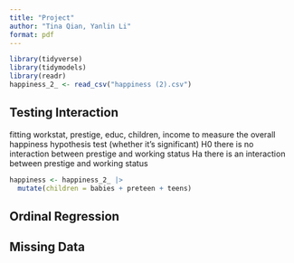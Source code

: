 ```yaml
---
title: "Project"
author: "Tina Qian, Yanlin Li"
format: pdf
---
```


```r
library(tidyverse)
library(tidymodels)
library(readr)
happiness_2_ <- read_csv("happiness (2).csv")
```

## Testing Interaction
fitting workstat, prestige, educ, children, income to measure the overall happiness
hypothesis test (whether it's significant)
H0 there is no interaction between prestige and working status
Ha there is an interaction between prestige and working status

```r
happiness <- happiness_2_ |>
  mutate(children = babies + preteen + teens)

```





## Ordinal Regression


## Missing Data